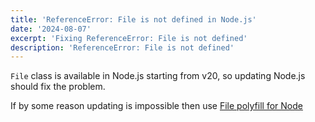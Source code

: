 ```yaml
---
title: 'ReferenceError: File is not defined in Node.js'
date: '2024-08-07'
excerpt: 'Fixing ReferenceError: File is not defined'
description: 'ReferenceError: File is not defined'
---
```


`File` class is available in Node.js starting from v20, so updating Node.js should fix the problem.

If by some reason updating is impossible then use [File polyfill for Node](https://www.npmjs.com/package/@web-std/file)
